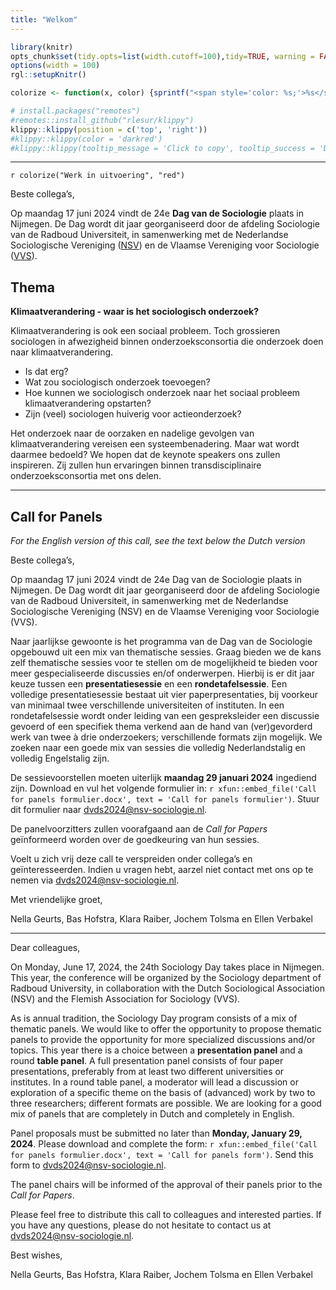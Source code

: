 ```yaml
---
title: "Welkom"
---  
```


 <script src="https://kit.fontawesome.com/a076d05399.js" crossorigin="anonymous"></script>
 
<!---
https://stackoverflow.com/questions/30110377/saving-leaflet-output-as-html
--->
  
```r
library(knitr)
opts_chunk$set(tidy.opts=list(width.cutoff=100),tidy=TRUE, warning = FALSE, message = FALSE,comment = "#>", cache=TRUE, class.source=c("test"), class.output=c("test2"), cache.lazy = FALSE)
options(width = 100) 
rgl::setupKnitr()

colorize <- function(x, color) {sprintf("<span style='color: %s;'>%s</span>", color, x) }

```

```r
# install.packages("remotes")
#remotes::install_github("rlesur/klippy")
klippy::klippy(position = c('top', 'right'))
#klippy::klippy(color = 'darkred')
#klippy::klippy(tooltip_message = 'Click to copy', tooltip_success = 'Done')
```

--- 

`r colorize("Werk in uitvoering", "red")`
 
Beste collega's, 

Op maandag 17 juni 2024 vindt de 24e **Dag van de Sociologie** plaats in Nijmegen. De Dag wordt dit jaar georganiseerd door de afdeling Sociologie van de Radboud Universiteit, in samenwerking met de Nederlandse Sociologische Vereniging ([NSV](https://www.nsv-sociologie.nl/)) en de Vlaamse Vereniging voor Sociologie ([VVS](http://www.sociologie.be/)).

  
## Thema 


<script>
function myFunction() {

            var btn = document.getElementById("myButton");
            //to make it fancier
            if (btn.value == "Click to hide code") {
                btn.value = "Read more";
                btn.innerHTML = "Lees meer";
            }
            else {
                btn.value = "Click to hide code";
                btn.innerHTML = "Lees minder";
            }
            //this is what you're looking for
            var x = document.getElementById("myDIV");
            if (x.style.display === "none") {
                x.style.display = "block";
            } else {
                x.style.display = "none";
            }
        }
          
</script>


**Klimaatverandering - waar is het sociologisch onderzoek? **


Klimaatverandering is ook een sociaal probleem. Toch grossieren sociologen in afwezigheid binnen onderzoeksconsortia die onderzoek doen naar klimaatverandering.

- Is dat erg?  
- Wat zou sociologisch onderzoek toevoegen?  
- Hoe kunnen we sociologisch onderzoek naar het sociaal probleem klimaatverandering opstarten?  
- Zijn (veel) sociologen huiverig voor actieonderzoek?

Het onderzoek naar de oorzaken en nadelige gevolgen van klimaatverandering vereisen een systeembenadering. Maar wat wordt daarmee bedoeld? We hopen dat de keynote speakers ons zullen inspireren. Zij zullen hun ervaringen binnen transdisciplinaire onderzoeksconsortia met ons delen. 

<!---
Wil je nog een paper/sessie/workhosp voorstel indienen ga naar de nsv site:

<button onclick="window.location.href='https://www.nsv-sociologie.nl/';">
      NSV
    </button>
--> 
<!-- <button class=button1 onclick="myFunction()" id="myButton" value="Click To Open Instructions">Lees meer over het thema klimaatverandering.</button> -->

<!-- <div style="display:none;" id="myDIV"> -->
<!-- <br> -->

<!-- Verdere toelichting op thema en keynote speakers -->

<!-- <br>  -->

<!-- </div> -->

<!-- <br>  -->

---

## Call for Panels

*For the English version of this call, see the text below the Dutch version*

Beste collega’s,

Op maandag 17 juni 2024 vindt de 24e Dag van de Sociologie plaats in Nijmegen. De Dag wordt dit jaar georganiseerd door de afdeling Sociologie van de Radboud Universiteit, in samenwerking met de Nederlandse Sociologische Vereniging (NSV) en de Vlaamse Vereniging voor Sociologie (VVS).

Naar jaarlijkse gewoonte is het programma van de Dag van de Sociologie opgebouwd uit een mix van thematische sessies. Graag bieden we de kans zelf thematische sessies voor te stellen om de mogelijkheid te bieden voor meer gespecialiseerde discussies en/of onderwerpen. Hierbij is er dit jaar keuze tussen een **presentatiesessie** en een **rondetafelsessie**. Een volledige presentatiesessie bestaat uit vier paperpresentaties, bij voorkeur van minimaal twee verschillende universiteiten of instituten. In een rondetafelsessie wordt onder leiding van een gespreksleider een discussie gevoerd of een specifiek thema verkend aan de hand van (ver)gevorderd werk van twee à drie onderzoekers; verschillende formats zijn mogelijk. We zoeken naar een goede mix van sessies die volledig Nederlandstalig en volledig Engelstalig zijn. 

De sessievoorstellen moeten uiterlijk **maandag 29 januari 2024** ingediend zijn. Download en vul het volgende formulier in: `r xfun::embed_file('Call for panels formulier.docx', text = 'Call for panels formulier')`. Stuur dit formulier naar [dvds2024@nsv-sociologie.nl](mailto:dvds2024@nsv-sociologie.nl). 

De panelvoorzitters zullen voorafgaand aan de *Call for Papers* geïnformeerd worden over de goedkeuring van hun sessies. 

Voelt u zich vrij deze call te verspreiden onder collega’s en geïnteresseerden. Indien u vragen hebt, aarzel niet contact met ons op te nemen via [dvds2024@nsv-sociologie.nl](mailto:dvds2024@nsv-sociologie.nl).

Met vriendelijke groet,

Nella Geurts, Bas Hofstra, Klara Raiber, Jochem Tolsma en Ellen Verbakel

----  

Dear colleagues,

On Monday, June 17, 2024, the 24th Sociology Day takes place in Nijmegen. This year, the conference will be organized by the Sociology department of Radboud University, in collaboration with the Dutch Sociological Association (NSV) and the Flemish Association for Sociology (VVS).

As is annual tradition, the Sociology Day program consists of a mix of thematic panels. We would like to offer the opportunity to propose thematic panels to provide the opportunity for more specialized discussions and/or topics. This year there is a choice between a **presentation panel** and a round **table panel**. A full presentation panel consists of four paper presentations, preferably from at least two different universities or institutes. In a round table panel, a moderator will lead a discussion or exploration of a specific theme on the basis of (advanced) work by two to three researchers; different formats are possible. We are looking for a good mix of panels that are completely in Dutch and completely in English.

Panel proposals must be submitted no later than **Monday, January 29, 2024**. Please download and complete the form: `r xfun::embed_file('Call for panels formulier.docx', text = 'Call for panels form')`. Send this form to [dvds2024@nsv-sociologie.nl](mailto:dvds2024@nsv-sociologie.nl). 

The panel chairs will be informed of the approval of their panels prior to the *Call for Papers*.

Please feel free to distribute this call to colleagues and interested parties. If you have any questions, please do not hesitate to contact us at [dvds2024@nsv-sociologie.nl](mailto:dvds2024@nsv-sociologie.nl). 

Best wishes, 

Nella Geurts, Bas Hofstra, Klara Raiber, Jochem Tolsma en Ellen Verbakel





